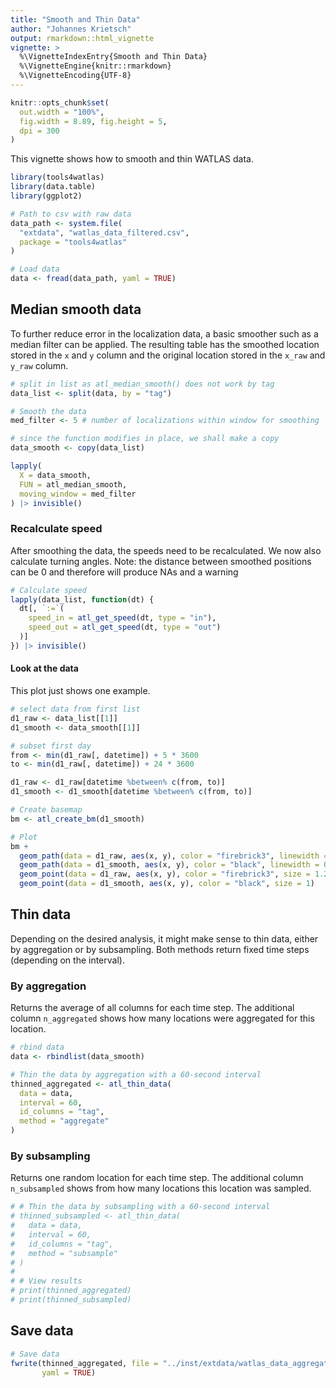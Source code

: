 ```yaml
---
title: "Smooth and Thin Data"
author: "Johannes Krietsch"
output: rmarkdown::html_vignette
vignette: >
  %\VignetteIndexEntry{Smooth and Thin Data}
  %\VignetteEngine{knitr::rmarkdown}
  %\VignetteEncoding{UTF-8}
---
```


```r
knitr::opts_chunk$set(
  out.width = "100%",
  fig.width = 8.89, fig.height = 5,
  dpi = 300
)
```

 This vignette shows how to smooth and thin WATLAS data. 

```r
library(tools4watlas)
library(data.table)
library(ggplot2)

# Path to csv with raw data
data_path <- system.file(
  "extdata", "watlas_data_filtered.csv",
  package = "tools4watlas"
)

# Load data
data <- fread(data_path, yaml = TRUE)

```


## Median smooth data

To further reduce error in the localization data, a basic smoother such as a median filter can be applied. The resulting table has the smoothed location stored in the `x` and `y` column and the original location stored in the `x_raw` and `y_raw` column. 

```r

# split in list as atl_median_smooth() does not work by tag
data_list <- split(data, by = "tag")

# Smooth the data
med_filter <- 5 # number of localizations within window for smoothing

# since the function modifies in place, we shall make a copy
data_smooth <- copy(data_list)

lapply(
  X = data_smooth,
  FUN = atl_median_smooth,
  moving_window = med_filter
) |> invisible()
```

### Recalculate speed

After smoothing the data, the speeds need to be recalculated. We now also calculate turning angles. 
Note: the distance between smoothed positions can be 0 and therefore will produce NAs and a warning

```r
# Calculate speed
lapply(data_list, function(dt) {
  dt[, `:=`(
    speed_in = atl_get_speed(dt, type = "in"),
    speed_out = atl_get_speed(dt, type = "out")
  )]
}) |> invisible()
```

#### Look at the data

This plot just shows one example.

```r
# select data from first list
d1_raw <- data_list[[1]]
d1_smooth <- data_smooth[[1]]

# subset first day
from <- min(d1_raw[, datetime]) + 5 * 3600
to <- min(d1_raw[, datetime]) + 24 * 3600

d1_raw <- d1_raw[datetime %between% c(from, to)]
d1_smooth <- d1_smooth[datetime %between% c(from, to)]

# Create basemap
bm <- atl_create_bm(d1_smooth)

# Plot
bm +
  geom_path(data = d1_raw, aes(x, y), color = "firebrick3", linewidth = 0.5) +
  geom_path(data = d1_smooth, aes(x, y), color = "black", linewidth = 0.5) +
  geom_point(data = d1_raw, aes(x, y), color = "firebrick3", size = 1.2) +
  geom_point(data = d1_smooth, aes(x, y), color = "black", size = 1)
```


## Thin data

Depending on the desired analysis, it might make sense to thin data, either by aggregation or by subsampling. Both methods return fixed time steps (depending on the interval). 

### By aggregation

Returns the average of all columns for each time step. The additional column `n_aggregated` shows how many locations were aggregated for this location.

```r

# rbind data
data <- rbindlist(data_smooth)

# Thin the data by aggregation with a 60-second interval
thinned_aggregated <- atl_thin_data(
  data = data,
  interval = 60,
  id_columns = "tag",
  method = "aggregate"
)

```

### By subsampling

Returns one random location for each time step. The additional column `n_subsampled` shows from how many locations this location was sampled.

```r

# # Thin the data by subsampling with a 60-second interval
# thinned_subsampled <- atl_thin_data(
#   data = data,
#   interval = 60,
#   id_columns = "tag",
#   method = "subsample"
# )
# 
# # View results
# print(thinned_aggregated)
# print(thinned_subsampled)


```


## Save data

```r
# Save data
fwrite(thinned_aggregated, file = "../inst/extdata/watlas_data_aggregated.csv", 
       yaml = TRUE)
```

